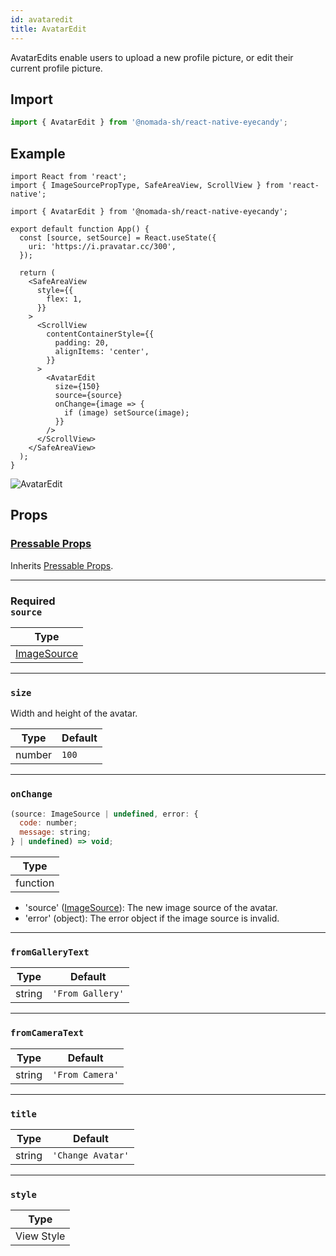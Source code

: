 ```yaml
---
id: avataredit
title: AvatarEdit
---
```


AvatarEdits enable users to upload a new profile picture, or edit their current profile picture.

## Import

```jsx
import { AvatarEdit } from '@nomada-sh/react-native-eyecandy';
```

## Example

```SnackPlayer name=RN%20Eyecandy%20AvatarEdit
import React from 'react';
import { ImageSourcePropType, SafeAreaView, ScrollView } from 'react-native';

import { AvatarEdit } from '@nomada-sh/react-native-eyecandy';

export default function App() {
  const [source, setSource] = React.useState({
    uri: 'https://i.pravatar.cc/300',
  });

  return (
    <SafeAreaView
      style={{
        flex: 1,
      }}
    >
      <ScrollView
        contentContainerStyle={{
          padding: 20,
          alignItems: 'center',
        }}
      >
        <AvatarEdit
          size={150}
          source={source}
          onChange={image => {
            if (image) setSource(image);
          }}
        />
      </ScrollView>
    </SafeAreaView>
  );
}
```

![AvatarEdit](../assets/components/avataredit.gif)

## Props

### [Pressable Props](https://reactnative.dev/docs/pressable#props)

Inherits [Pressable Props](https://reactnative.dev/docs/pressable#props).

---

### <div class="label required basic">Required</div>**`source`**

| Type                                                          |
| ------------------------------------------------------------- |
| [ImageSource](https://reactnative.dev/docs/image#imagesource) |

---

### `size`

Width and height of the avatar.

| Type   | Default |
| ------ | ------- |
| number | `100`   |

---

### `onChange`

```jsx
(source: ImageSource | undefined, error: {
  code: number;
  message: string;
} | undefined) => void;
```

| Type     |
| -------- |
| function |

- 'source' ([ImageSource](https://reactnative.dev/docs/image#imagesource)): The new image source of the avatar.
- 'error' (object): The error object if the image source is invalid.

---

### `fromGalleryText`

| Type   | Default          |
| ------ | ---------------- |
| string | `'From Gallery'` |

---

### `fromCameraText`

| Type   | Default         |
| ------ | --------------- |
| string | `'From Camera'` |

---

### `title`

| Type   | Default           |
| ------ | ----------------- |
| string | `'Change Avatar'` |

---

### `style`

| Type       |
| ---------- |
| View Style |
